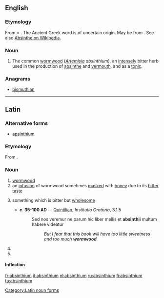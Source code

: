==English==

===Etymology===
From {{etyl|la}} {{term|absinthium|lang=la}} < {{etyl|grc}} {{term|sc=polytonic|ἀψίνθιον|tr=apsinthion|lang=grc}}.  The Ancient Greek word is of uncertain origin. May be from {{etyl|fa}} {{term|sc=fa-Arab|اسپند|tr=ispand||wild rue|lang=fa}}. See also [[w:Absinthe#Etymology|Absinthe on Wikipedia]].

===Noun===
{{en-noun|-}}

# {{plants}} The common [[wormwood]] (''[[Artemisia]] absinthium''), an [[intensely]] bitter herb used in the production of [[absinthe]] and [[vermouth]], and as a [[tonic]].

===Anagrams===
* [[bismuthian#English|bismuthian]]

----

==Latin==

===Alternative forms===
* [[apsinthium]]

===Etymology===
From {{etyl|grc|la}} {{term|ἀψίνθιον||wormwood|tr=apsinthion|lang=grc}}.

===Noun===
{{la-noun|absinthium|absinthii#Latin|absinthiī|n|second}}

# [[wormwood]]
# an [[infusion]] of wormwood sometimes [[masked]] with [[honey]] due to its [[bitter]] [[taste]]
# {{figurative|lang=la}} something which is bitter but [[wholesome]]
#* '''c. 35-100 AD''' — [[w:Quintilian|Quintilian]], ''Institutio Oratoria'', 3.1.5
#*: Sed nos veremur ne parum hic liber mellis et '''absinthii''' multum habere videatur
#*:: ''But I fear that this book will have too little sweetness and too much '''wormwood'''.''
# {{inflection of|[[absinthium#Latin|absinthium]]||acc|s|lang=la}}
# {{inflection of|[[absinthium#Latin|absinthium]]||voc|s|lang=la}}

====Inflection====
{{la-decl-2nd-N|absinthi}}

[[Category:Latin noun forms]]

[[fr:absinthium]]
[[it:absinthium]]
[[nl:absinthium]]
[[ru:absinthium]]
[[fi:absinthium]]
[[ta:absinthium]]